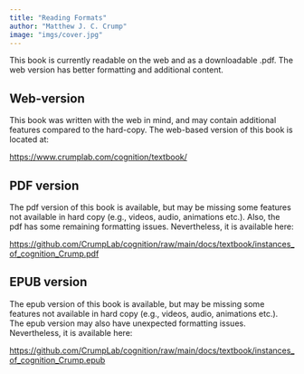 ```yaml
---
title: "Reading Formats"
author: "Matthew J. C. Crump"
image: "imgs/cover.jpg"
---
```


This book is currently readable on the web and as a downloadable .pdf. The web version has better formatting and additional content.

## Web-version

This book was written with the web in mind, and may contain additional features compared to the hard-copy. The web-based version of this book is located at:

<https://www.crumplab.com/cognition/textbook/>

## PDF version

The pdf version of this book is available, but may be missing some features not available in hard copy (e.g., videos, audio, animations etc.). Also, the pdf has some remaining formatting issues. Nevertheless, it is available here:

<https://github.com/CrumpLab/cognition/raw/main/docs/textbook/instances_of_cognition_Crump.pdf>

## EPUB version

The epub version of this book is available, but may be missing some features not available in hard copy (e.g., videos, audio, animations etc.). The epub version may also have unexpected formatting issues. Nevertheless, it is available here:

<https://github.com/CrumpLab/cognition/raw/main/docs/textbook/instances_of_cognition_Crump.epub>

